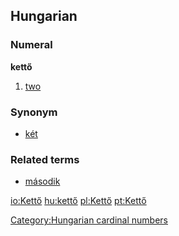 ==Hungarian==
===Numeral===
'''kettő'''

#[[two]]

===Synonym===
*[[két]]

===Related terms===
*[[második]]

[[Category:Hungarian cardinal numbers]]

[[io:Kettő]]
[[hu:kettő]]
[[pl:Kettő]]
[[pt:Kettő]]